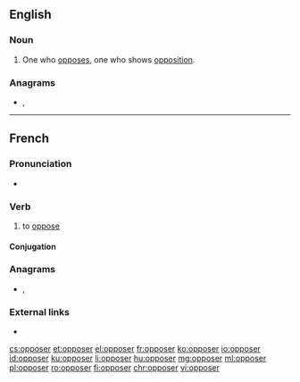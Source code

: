 ==English==

===Noun===
{{en-noun}}

# One who [[oppose]]s, one who shows [[opposition]].

===Anagrams===
* {{l|en|poopers}}, {{l|en|propose}}

----

==French==

===Pronunciation===
* {{audio|Fr-opposer.ogg|audio|lang=fr}}

===Verb===
{{fr-verb}}

# to [[oppose]]

====Conjugation====
{{fr-conj-auto}}

===Anagrams===
* {{l|fr|propose}}, {{l|fr|proposé}}

===External links===
* {{R:TLFi}}

[[cs:opposer]]
[[et:opposer]]
[[el:opposer]]
[[fr:opposer]]
[[ko:opposer]]
[[io:opposer]]
[[id:opposer]]
[[ku:opposer]]
[[li:opposer]]
[[hu:opposer]]
[[mg:opposer]]
[[ml:opposer]]
[[pl:opposer]]
[[ro:opposer]]
[[fi:opposer]]
[[chr:opposer]]
[[vi:opposer]]